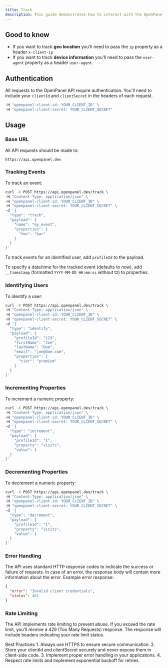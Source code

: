 ```yaml
---
title: Track
description: This guide demonstrates how to interact with the OpenPanel API using cURL. These examples provide a low-level understanding of the API endpoints and can be useful for testing or for integrations where a full SDK isn't available.
---
```


## Good to know

- If you want to track **geo location** you'll need to pass the `ip` property as a header `x-client-ip`
- If you want to track **device information** you'll need to pass the `user-agent` property as a header `user-agent`

## Authentication

All requests to the OpenPanel API require authentication. You'll need to include your `clientId` and `clientSecret` in the headers of each request.

```bash
-H "openpanel-client-id: YOUR_CLIENT_ID" \
-H "openpanel-client-secret: YOUR_CLIENT_SECRET"
```

## Usage

### Base URL

All API requests should be made to:

```
https://api.openpanel.dev
```

### Tracking Events

To track an event:

```bash
curl -X POST https://api.openpanel.dev/track \
-H "Content-Type: application/json" \
-H "openpanel-client-id: YOUR_CLIENT_ID" \
-H "openpanel-client-secret: YOUR_CLIENT_SECRET" \
-d '{
  "type": "track",
  "payload": {
    "name": "my_event",
    "properties": {
      "foo": "bar"
    }
  }
}'
```

To track events for an identified user, add `profileId` to the payload.

To specify a date/time for the tracked event (defaults to now), add `__timestamp` (formatted `YYYY-MM-DD HH:mm:ss` without tz) to properties.

### Identifying Users

To identify a user:

```bash
curl -X POST https://api.openpanel.dev/track \
-H "Content-Type: application/json" \
-H "openpanel-client-id: YOUR_CLIENT_ID" \
-H "openpanel-client-secret: YOUR_CLIENT_SECRET" \
-d '{
  "type": "identify",
  "payload": {
    "profileId": "123",
    "firstName": "Joe",
    "lastName": "Doe",
    "email": "joe@doe.com",
    "properties": {
      "tier": "premium"
    }
  }
}'
```

### Incrementing Properties
To increment a numeric property:

```bash
curl -X POST https://api.openpanel.dev/track \
-H "Content-Type: application/json" \
-H "openpanel-client-id: YOUR_CLIENT_ID" \
-H "openpanel-client-secret: YOUR_CLIENT_SECRET" \
-d '{
  "type": "increment",
  "payload": {
    "profileId": "1",
    "property": "visits",
    "value": 1
  }
}'
```

### Decrementing Properties
To decrement a numeric property:

```bash
curl -X POST https://api.openpanel.dev/track \
-H "Content-Type: application/json" \
-H "openpanel-client-id: YOUR_CLIENT_ID" \
-H "openpanel-client-secret: YOUR_CLIENT_SECRET" \
-d '{
  "type": "decrement",
  "payload": {
    "profileId": "1",
    "property": "visits",
    "value": 1
  }
}'
```


### Error Handling
The API uses standard HTTP response codes to indicate the success or failure of requests. In case of an error, the response body will contain more information about the error.
Example error response:

```json
{
  "error": "Invalid client credentials",
  "status": 401
}
```

### Rate Limiting

The API implements rate limiting to prevent abuse. If you exceed the rate limit, you'll receive a 429 (Too Many Requests) response. The response will include headers indicating your rate limit status.

Best Practices
	1.	Always use HTTPS to ensure secure communication.
	2.	Store your clientId and clientSecret securely and never expose them in client-side code.
	3.	Implement proper error handling in your applications.
	4.	Respect rate limits and implement exponential backoff for retries.
